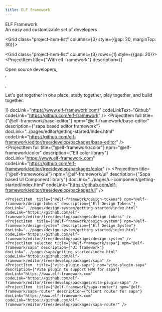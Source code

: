 ```yaml
---
title: ELF framework
---
```




<div style={{fontSize: 40, padding: "30px 0px", fontWeight: 700}}>ELF Framework</div>

<div style={{fontSize: 20}}>An easy and customizable set of developers</div>

<Grid class="project-item-list" columns={3} style={{gap: 20, marginTop: 30}}>

</Grid>

<Divider margin={50}/>

<Grid class="project-item-list" columns={3} rows={1} style={{gap: 20}}>
    <ProjectItem title={"With elf-framework"} description={[
    <div>Open source developers,</div>,
    <div>&nbsp;</div>,
    <p>Let's get together in one place, study together, play together, and build together.</p>
    ]} docLink="https://www.elf-framework.com/" codeLinkText="Github" codeLink="https://github.com/elf-framework" />
    <ProjectItem full  title={"@elf-framework/base-editor"} npm="@elf-framework/base-editor" description={"sapa based editor framework"} docLink="../pages/editor/getting-started/index.html" codeLink="https://github.com/elf-framework/editor/tree/develop/packages/base-editor" />    
    <ProjectItem full title={"@elf-framework/color"} npm="@elf-framework/color" description={"Elf color library"} docLink="https://www.elf-framework.com" codeLink="https://github.com/elf-framework/editor/tree/develop/packages/color" />
    <ProjectItem  title={"@elf-framework/ui"} npm="@elf-framework/ui" description={"Sapa based UI Component library"} docLink="../pages/ui-component/getting-started/index.html" codeLink="https://github.com/elf-framework/editor/tree/develop/packages/ui" />

    <ProjectItem  title={"@elf-framework/design-tokens"} npm="@elf-framework/design-tokens" description={"Elf Design Tokens"} docLink="../pages/design-system/getting-started/index.html" codeLink="https://github.com/elf-framework/editor/tree/develop/packages/design-tokens" />
    <ProjectItem  title={"@elf-framework/design-system"} npm="@elf-framework/design-system" description={"Elf Design System"} docLink="../pages/design-system/getting-started/index.html" codeLink="https://github.com/elf-framework/editor/tree/develop/packages/design-system" />
    <ProjectItem selected title={"@elf-framework/sapa"} npm="@elf-framework/sapa" description={"UI framework"} docLink="../pages/sapa/getting-started/index.html" codeLink="https://github.com/elf-framework/editor/tree/develop/packages/sapa" />
    <ProjectItem  title={"vite-plugin-sapa"} npm="vite-plugin-sapa" description={"Vite plugin to support HMR for sapa"} docLink="https://www.elf-framework.com" codeLink="https://github.com/elf-framework/editor/tree/develop/packages/vite-plugin-sapa" />
    <ProjectItem  title={"@elf-framework/sapa-router"} npm="@elf-framework/sapa-router" description={"Client router for sapa"} docLink="https://www.elf-framework.com" codeLink="https://github.com/elf-framework/editor/tree/develop/packages/sapa-router" />        
</Grid>



